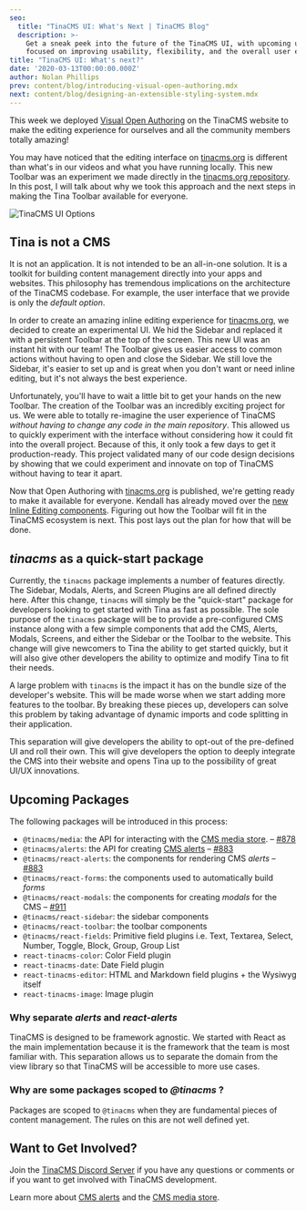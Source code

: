 ```yaml
---
seo:
  title: "TinaCMS UI: What's Next | TinaCMS Blog"
  description: >-
    Get a sneak peek into the future of the TinaCMS UI, with upcoming updates
    focused on improving usability, flexibility, and the overall user experience
title: "TinaCMS UI: What's next?"
date: '2020-03-13T00:00:00.000Z'
author: Nolan Phillips
prev: content/blog/introducing-visual-open-authoring.mdx
next: content/blog/designing-an-extensible-styling-system.mdx
---
```


This week we deployed [Visual Open Authoring](https://tinacms.org/blog/introducing-visual-open-authoring 'Introducing Visual Open Authoring') on the TinaCMS website to make the editing experience for ourselves and all the community members totally amazing!

You may have noticed that the editing interface on [tinacms.org](http://tinacms.org) is different than what's in our videos and what you have running locally. This new Toolbar was an experiment we made directly in the [tinacms.org repository](https://github.com/tinacms/tinacms.org 'GitHub: tinacms.org'). In this post, I will talk about why we took this approach and the next steps in making the Tina Toolbar available for everyone.

![TinaCMS UI Options](/img/blog/tinacms-ui-whats-next/sidebar-toolbar.jpg)

## Tina is not a CMS

It is not an application. It is not intended to be an all-in-one solution. It is a toolkit for building content management directly into your apps and websites. This philosophy has tremendous implications on the architecture of the TinaCMS codebase. For example, the user interface that we provide is only the _default option_.

In order to create an amazing inline editing experience for [tinacms.org](http://tinacms.org/), we decided to create an experimental UI. We hid the Sidebar and replaced it with a persistent Toolbar at the top of the screen. This new UI was an instant hit with our team! The Toolbar gives us easier access to common actions without having to open and close the Sidebar. We still love the Sidebar, it's easier to set up and is great when you don't want or need inline editing, but it's not always the best experience.

Unfortunately, you'll have to wait a little bit to get your hands on the new Toolbar. The creation of the Toolbar was an incredibly exciting project for us. We were able to totally re-imagine the user experience of TinaCMS _without having to change any code in the main repository_. This allowed us to quickly experiment with the interface without considering how it could fit into the overall project. Because of this, it only took a few days to get it production-ready. This project validated many of our code design decisions by showing that we could experiment and innovate on top of TinaCMS without having to tear it apart.

Now that Open Authoring with [tinacms.org](http://tinacms.org/) is published, we're getting ready to make it available for everyone. Kendall has already moved over the [new Inline Editing components](https://github.com/tinacms/tinacms/pull/871). Figuring out how the Toolbar will fit in the TinaCMS ecosystem is next. This post lays out the plan for how that will be done.

## _tinacms_ as a quick-start package

Currently, the `tinacms` package implements a number of features directly. The Sidebar, Modals, Alerts, and Screen Plugins are all defined directly here. After this change, `tinacms` will simply be the "quick-start" package for developers looking to get started with Tina as fast as possible. The sole purpose of the `tinacms` package will be to provide a pre-configured CMS instance along with a few simple components that add the CMS, Alerts, Modals, Screens, and either the Sidebar or the Toolbar to the website. This change will give newcomers to Tina the ability to get started quickly, but it will also give other developers the ability to optimize and modify Tina to fit their needs.

A large problem with `tinacms` is the impact it has on the bundle size of the developer's website. This will be made worse when we start adding more features to the toolbar. By breaking these pieces up, developers can solve this problem by taking advantage of dynamic imports and code splitting in their application.

This separation will give developers the ability to opt-out of the pre-defined UI and roll their own. This will give developers the option to deeply integrate the CMS into their website and opens Tina up to the possibility of great UI/UX innovations.

## Upcoming Packages

The following packages will be introduced in this process:

- `@tinacms/media`: the API for interacting with the [CMS media store](https://tinacms.org/docs/media). – [#878](https://github.com/tinacms/tinacms/pull/878 'feat: introduce @tinacms/media')
- `@tinacms/alerts`: the API for creating [CMS alerts](https://tinacms.org/docs/ui/alerts) – [#883](https://github.com/tinacms/tinacms/pull/883)
- `@tinacms/react-alerts`: the components for rendering CMS _alerts_ – [#883](https://github.com/tinacms/tinacms/pull/883)
- `@tinacms/react-forms`: the components used to automatically build _forms_
- `@tinacms/react-modals`: the components for creating _modals_ for the CMS – [#911](https://github.com/tinacms/tinacms/pull/911)
- `@tinacms/react-sidebar`: the sidebar components
- `@tinacms/react-toolbar`: the toolbar components
- `@tinacms/react-fields`: Primitive field plugins i.e. Text, Textarea, Select, Number, Toggle, Block, Group, Group List
- `react-tinacms-color`: Color Field plugin
- `react-tinacms-date`: Date Field plugin
- `react-tinacms-editor`: HTML and Markdown field plugins + the Wysiwyg itself
- `react-tinacms-image`: Image plugin

### Why separate _alerts_ and _react-alerts_

TinaCMS is designed to be framework agnostic. We started with React as the main implementation because it is the framework that the team is most familiar with. This separation allows us to separate the domain from the view library so that TinaCMS will be accessible to more use cases.

### Why are some packages scoped to _@tinacms_ ?

Packages are scoped to `@tinacms` when they are fundamental pieces of content management. The rules on this are not well defined yet.

## Want to Get Involved?

Join the [TinaCMS Discord Server](https://discord.com/invite/zumN63Ybpf) if you have any questions or comments or if you want to get involved with TinaCMS development.

Learn more about [CMS alerts](/docs/reference/alerts) and the [CMS media store](/docs/reference/media).
